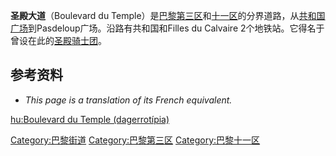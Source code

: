 {{Paris_streetbox
| arr_num=3，11
| paris_map=[[Image:paris_plan_wee_green_jms.jpg|Image:paris plan wee green jms.jpg]] 
| x=170
| y=90
| streetname=圣殿大道<br />Boulevard du Temple
| arr1=IIIe, XIe
| quarter=
| quart1=
| begins=共和国广场
| ends= Pasdeloup广场
| length=405
| width=36.5
| creation=1656
| denomination=
| area_map=Image:Boulevard du Temple by Daguerre.jpg
| caption='''[[Louis_Daguerre|<span style="color:white">Louis Daguerre</span>]]'''：《圣殿大道》(1838)
}}
'''圣殿大道'''（Boulevard du Temple）是[[巴黎第三区|巴黎第三区]]和[[巴黎十一区|十一区]]的分界道路，从[[共和国广场_(巴黎)|共和国广场]]到Pasdeloup广场。沿路有共和国和Filles du Calvaire 2个地铁站。它得名于曾设在此的[[圣殿骑士团|圣殿骑士团]]。

==参考资料==
*''This page is a translation of its French equivalent.''

{{coord|48|51|47.84|N|2|21|59.43|E|region:FR_type:landmark|display=title}}

[[Category:巴黎街道|Category:巴黎街道]]
[[Category:巴黎第三区|Category:巴黎第三区]]
[[Category:巴黎十一区|Category:巴黎十一区]]

[[hu:Boulevard_du_Temple_(dagerrotípia)|hu:Boulevard du Temple (dagerrotípia)]]